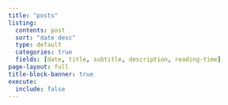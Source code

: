 ```yaml
---
title: "posts"
listing:
  contents: post
  sort: "date desc"
  type: default
  categories: true
  fields: [date, title, subtitle, description, reading-time]
page-layout: full
title-block-banner: true
execute: 
  include: false
---
```



<!-- - [Do LLMs respond to pay incentives?](./post/2024-02-01_paying_llms/index.html)
 -->
<!-- 
- [Does Covid Causally Impact Epigenetic Age?](./post/2024-02-15_covid_causality/covid_causality.html)  -->
<!-- 
- [How much does sampling variability explain the chess gender gap?](./post/2024-02-28_chess_ratings_women/chess_fide.html) 
   -->